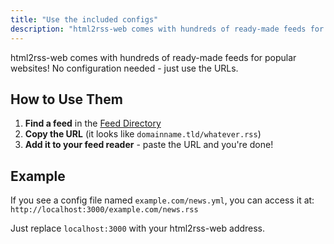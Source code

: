 ```yaml
---
title: "Use the included configs"
description: "html2rss-web comes with hundreds of ready-made feeds for popular websites! No configuration needed - just use the URLs."
---
```


html2rss-web comes with hundreds of ready-made feeds for popular websites! No configuration needed - just use the URLs.

## How to Use Them

1. **Find a feed** in the [Feed Directory](/feed-directory/)
2. **Copy the URL** (it looks like `domainname.tld/whatever.rss`)
3. **Add it to your feed reader** - paste the URL and you're done!

## Example

If you see a config file named `example.com/news.yml`, you can access it at:
`http://localhost:3000/example.com/news.rss`

Just replace `localhost:3000` with your html2rss-web address.
